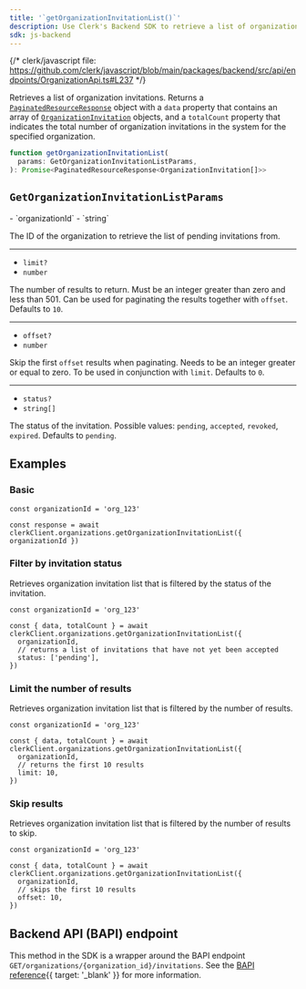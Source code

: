 ```yaml
---
title: '`getOrganizationInvitationList()`'
description: Use Clerk's Backend SDK to retrieve a list of organization invitations.
sdk: js-backend
---
```


{/* clerk/javascript file: https://github.com/clerk/javascript/blob/main/packages/backend/src/api/endpoints/OrganizationApi.ts#L237 */}

Retrieves a list of organization invitations. Returns a [`PaginatedResourceResponse`](/docs/references/backend/types/paginated-resource-response) object with a `data` property that contains an array of [`OrganizationInvitation`](/docs/references/backend/types/backend-organization-invitation) objects, and a `totalCount` property that indicates the total number of organization invitations in the system for the specified organization.

```ts
function getOrganizationInvitationList(
  params: GetOrganizationInvitationListParams,
): Promise<PaginatedResourceResponse<OrganizationInvitation[]>>
```

## `GetOrganizationInvitationListParams`

<Properties>
  - `organizationId`
  - `string`

  The ID of the organization to retrieve the list of pending invitations from.

  ---

  - `limit?`
  - `number`

  The number of results to return. Must be an integer greater than zero and less than 501. Can be used for paginating the results together with `offset`. Defaults to `10`.

  ---

  - `offset?`
  - `number`

  Skip the first `offset` results when paginating. Needs to be an integer greater or equal to zero. To be used in conjunction with `limit`. Defaults to `0`.

  ---

  - `status?`
  - `string[]`

  The status of the invitation. Possible values: `pending`, `accepted`, `revoked`, `expired`. Defaults to `pending`.
</Properties>

## Examples

### Basic

<Include src="_partials/backend/usage" />

```tsx
const organizationId = 'org_123'

const response = await clerkClient.organizations.getOrganizationInvitationList({ organizationId })
```

### Filter by invitation status

Retrieves organization invitation list that is filtered by the status of the invitation.

```tsx
const organizationId = 'org_123'

const { data, totalCount } = await clerkClient.organizations.getOrganizationInvitationList({
  organizationId,
  // returns a list of invitations that have not yet been accepted
  status: ['pending'],
})
```

### Limit the number of results

Retrieves organization invitation list that is filtered by the number of results.

```tsx
const organizationId = 'org_123'

const { data, totalCount } = await clerkClient.organizations.getOrganizationInvitationList({
  organizationId,
  // returns the first 10 results
  limit: 10,
})
```

### Skip results

Retrieves organization invitation list that is filtered by the number of results to skip.

```tsx
const organizationId = 'org_123'

const { data, totalCount } = await clerkClient.organizations.getOrganizationInvitationList({
  organizationId,
  // skips the first 10 results
  offset: 10,
})
```

## Backend API (BAPI) endpoint

This method in the SDK is a wrapper around the BAPI endpoint `GET/organizations/{organization_id}/invitations`. See the [BAPI reference](/docs/reference/backend-api/tag/Organization-Invitations#operation/ListOrganizationInvitations){{ target: '_blank' }} for more information.
